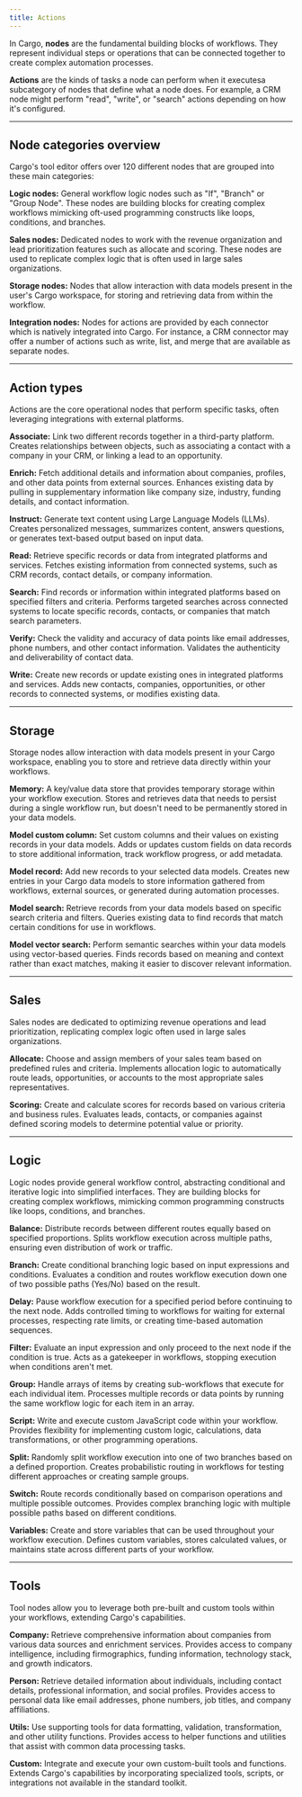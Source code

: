 ```yaml
---
title: Actions
---
```


In Cargo, **nodes** are the fundamental building blocks of workflows. They represent individual steps or operations that can be connected together to create complex automation processes.

**Actions** are the kinds of tasks a node can perform when it executesa subcategory of nodes that define what a node does. For example, a CRM node might perform "read", "write", or "search" actions depending on how it's configured.

---

## Node categories overview

Cargo's tool editor offers over 120 different nodes that are grouped into these main categories:

**Logic nodes:** General workflow logic nodes such as "If", "Branch" or "Group Node". These nodes are building blocks for creating complex workflows mimicking oft-used programming constructs like loops, conditions, and branches.

**Sales nodes:** Dedicated nodes to work with the revenue organization and lead prioritization features such as allocate and scoring. These nodes are used to replicate complex logic that is often used in large sales organizations.

**Storage nodes:** Nodes that allow interaction with data models present in the user's Cargo workspace, for storing and retrieving data from within the workflow.

**Integration nodes:** Nodes for actions are provided by each connector which is natively integrated into Cargo. For instance, a CRM connector may offer a number of actions such as write, list, and merge that are available as separate nodes.

---

## Action types

Actions are the core operational nodes that perform specific tasks, often leveraging integrations with external platforms.

**Associate:** Link two different records together in a third-party platform. Creates relationships between objects, such as associating a contact with a company in your CRM, or linking a lead to an opportunity.

**Enrich:** Fetch additional details and information about companies, profiles, and other data points from external sources. Enhances existing data by pulling in supplementary information like company size, industry, funding details, and contact information.

**Instruct:** Generate text content using Large Language Models (LLMs). Creates personalized messages, summarizes content, answers questions, or generates text-based output based on input data.

**Read:** Retrieve specific records or data from integrated platforms and services. Fetches existing information from connected systems, such as CRM records, contact details, or company information.

**Search:** Find records or information within integrated platforms based on specified filters and criteria. Performs targeted searches across connected systems to locate specific records, contacts, or companies that match search parameters.

**Verify:** Check the validity and accuracy of data points like email addresses, phone numbers, and other contact information. Validates the authenticity and deliverability of contact data.

**Write:** Create new records or update existing ones in integrated platforms and services. Adds new contacts, companies, opportunities, or other records to connected systems, or modifies existing data.

---

## Storage

Storage nodes allow interaction with data models present in your Cargo workspace, enabling you to store and retrieve data directly within your workflows.

**Memory:** A key/value data store that provides temporary storage within your workflow execution. Stores and retrieves data that needs to persist during a single workflow run, but doesn't need to be permanently stored in your data models.

**Model custom column:** Set custom columns and their values on existing records in your data models. Adds or updates custom fields on data records to store additional information, track workflow progress, or add metadata.

**Model record:** Add new records to your selected data models. Creates new entries in your Cargo data models to store information gathered from workflows, external sources, or generated during automation processes.

**Model search:** Retrieve records from your data models based on specific search criteria and filters. Queries existing data to find records that match certain conditions for use in workflows.

**Model vector search:** Perform semantic searches within your data models using vector-based queries. Finds records based on meaning and context rather than exact matches, making it easier to discover relevant information.

---

## Sales

Sales nodes are dedicated to optimizing revenue operations and lead prioritization, replicating complex logic often used in large sales organizations.

**Allocate:** Choose and assign members of your sales team based on predefined rules and criteria. Implements allocation logic to automatically route leads, opportunities, or accounts to the most appropriate sales representatives.

**Scoring:** Create and calculate scores for records based on various criteria and business rules. Evaluates leads, contacts, or companies against defined scoring models to determine potential value or priority.

---

## Logic

Logic nodes provide general workflow control, abstracting conditional and iterative logic into simplified interfaces. They are building blocks for creating complex workflows, mimicking common programming constructs like loops, conditions, and branches.

**Balance:** Distribute records between different routes equally based on specified proportions. Splits workflow execution across multiple paths, ensuring even distribution of work or traffic.

**Branch:** Create conditional branching logic based on input expressions and conditions. Evaluates a condition and routes workflow execution down one of two possible paths (Yes/No) based on the result.

**Delay:** Pause workflow execution for a specified period before continuing to the next node. Adds controlled timing to workflows for waiting for external processes, respecting rate limits, or creating time-based automation sequences.

**Filter:** Evaluate an input expression and only proceed to the next node if the condition is true. Acts as a gatekeeper in workflows, stopping execution when conditions aren't met.

**Group:** Handle arrays of items by creating sub-workflows that execute for each individual item. Processes multiple records or data points by running the same workflow logic for each item in an array.

**Script:** Write and execute custom JavaScript code within your workflow. Provides flexibility for implementing custom logic, calculations, data transformations, or other programming operations.

**Split:** Randomly split workflow execution into one of two branches based on a defined proportion. Creates probabilistic routing in workflows for testing different approaches or creating sample groups.

**Switch:** Route records conditionally based on comparison operations and multiple possible outcomes. Provides complex branching logic with multiple possible paths based on different conditions.

**Variables:** Create and store variables that can be used throughout your workflow execution. Defines custom variables, stores calculated values, or maintains state across different parts of your workflow.

---

## Tools

Tool nodes allow you to leverage both pre-built and custom tools within your workflows, extending Cargo's capabilities.

**Company:** Retrieve comprehensive information about companies from various data sources and enrichment services. Provides access to company intelligence, including firmographics, funding information, technology stack, and growth indicators.

**Person:** Retrieve detailed information about individuals, including contact details, professional information, and social profiles. Provides access to personal data like email addresses, phone numbers, job titles, and company affiliations.

**Utils:** Use supporting tools for data formatting, validation, transformation, and other utility functions. Provides access to helper functions and utilities that assist with common data processing tasks.

**Custom:** Integrate and execute your own custom-built tools and functions. Extends Cargo's capabilities by incorporating specialized tools, scripts, or integrations not available in the standard toolkit.
